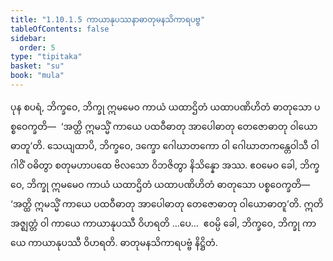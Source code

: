 ```yaml
---
title: "1.10.1.5 ကာယာနုပဿနာဓာတုမနသိကာရပဗ္ဗ"
tableOfContents: false
sidebar:
  order: 5
type: "tipitaka"
basket: "su"
book: "mula"
---
```



<DynamicBreadcrumb />

<Division number="111" book="mula">

<Paragraph number="321" book="mula">
ပုန စပရံ, ဘိက္ခဝေ, ဘိက္ခု ဣမမေဝ ကာယံ ယထာဌိတံ ယထာပဏိဟိတံ ဓာတုသော ပစ္စဝေက္ခတိ—  ‘အတ္ထိ ဣမသ္မိံ ကာယေ ပထဝီဓာတု အာပေါဓာတု တေဇောဓာတု ဝါယောဓာတူ’တိ.
</Paragraph>

<Paragraph number="322" book="mula">
သေယျထာပိ, ဘိက္ခဝေ, ဒက္ခော ဂေါဃာတကော ဝါ ဂေါဃာတကန္တေဝါသီ ဝါ ဂါဝိံ ဝဓိတွာ စတုမဟာပထေ ဗိလသော ဝိဘဇိတွာ နိသိန္နော အဿ. ဧဝမေဝ ခေါ, ဘိက္ခဝေ, ဘိက္ခု ဣမမေဝ ကာယံ ယထာဌိတံ ယထာပဏိဟိတံ ဓာတုသော ပစ္စဝေက္ခတိ—  ‘အတ္ထိ ဣမသ္မိံ ကာယေ ပထဝီဓာတု အာပေါဓာတု တေဇောဓာတု ဝါယောဓာတူ’တိ.
</Paragraph>

<Paragraph number="323" book="mula">
ဣတိ အဇ္ဈတ္တံ ဝါ ကာယေ ကာယာနုပဿီ ဝိဟရတိ …ပေ…  ဧဝမ္ပိ ခေါ, ဘိက္ခဝေ, ဘိက္ခု ကာယေ ကာယာနုပဿီ ဝိဟရတိ.

</Paragraph>
</Division>

<Paragraph number="324" type="center" book="mula">
ဓာတုမနသိကာရပဗ္ဗံ နိဋ္ဌိတံ.
</Paragraph>
